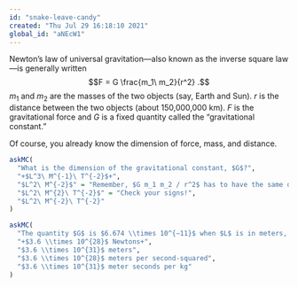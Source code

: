 ```yaml
---
id: "snake-leave-candy"
created: "Thu Jul 29 16:18:10 2021"
global_id: "aNEcW1"
---
```


Newton's law of universal gravitation---also known as the inverse square law---is generally written $$F = G \frac{m_1\ m_2}{r^2} .$$
$m_1$ and $m_2$ are the masses of the two objects (say, Earth and Sun). $r$ is the distance between the two objects (about 150,000,000 km). $F$ is the gravitational force and $G$ is a fixed quantity called the "gravitational constant."

Of course, you already know the dimension of force, mass, and distance. 

```r
askMC(
  "What is the dimension of the gravitational constant, $G$?",
  "+$L^3\ M^{-1}\ T^{-2}$+",
  "$L^2\ M^{-2}$" = "Remember, $G m_1 m_2 / r^2$ has to have the same dimensions as force.",
  "$L^2\ M^{2}\ T^{-2}$" = "Check your signs!",
  "$L^2\ M^{-2}\ T^{-2}"
)
```

```r
askMC(
  "The quantity $G$ is $6.674 \\times 10^{−11}$ when $L$ is in meters, $M$ is in kilograms, and $T$ in seconds. What is the gravitational force between Earth (mass $6 \\times 10^{24}$ kg) and Sun (mass $2\times 10^{30}$ kg) ?",
  "+$3.6 \\times 10^{28}$ Newtons+",
  "$3.6 \\times 10^{31}$ meters",
  "$3.6 \\times 10^{28}$ meters per second-squared",
  "$3.6 \\times 10^{31}$ meter seconds per kg"
)
```
